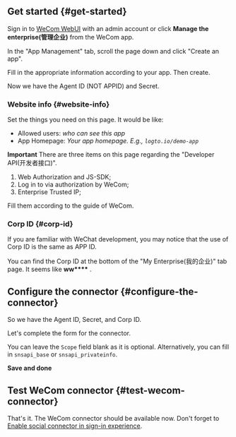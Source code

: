 ## Get started \{#get-started}

Sign in to [WeCom WebUI](https://work.weixin.qq.com/) with an admin account or click **Manage the enterprise(管理企业)** from the WeCom app.

In the "App Management" tab, scroll the page down and click "Create an app".

Fill in the appropriate information according to your app. Then create.

Now we have the Agent ID (NOT APPID) and Secret.

### Website info \{#website-info}

Set the things you need on this page. It would be like:

- Allowed users: _who can see this app_
- App Homepage: _Your app homepage. E.g., `logto.io/demo-app`_

**Important**
There are three items on this page regarding the "Developer API(开发者接口)".

1. Web Authorization and JS-SDK;
2. Log in to via authorization by WeCom;
3. Enterprise Trusted IP;

Fill them according to the guide of WeCom.

### Corp ID \{#corp-id}

If you are familiar with WeChat development, you may notice that the use of Corp ID is the same as APP ID.

You can find the Corp ID at the bottom of the "My Enterprise(我的企业)" tab page. It seems like **ww\*\*\*\*** .

## Configure the connector \{#configure-the-connector}

So we have the Agent ID, Secret, and Corp ID.

Let's complete the form for the connector.

You can leave the `Scope` field blank as it is optional. Alternatively, you can fill in `snsapi_base` or `snsapi_privateinfo`.

**Save and done**

## Test WeCom connector \{#test-wecom-connector}

That's it. The WeCom connector should be available now. Don't forget to [Enable social connector in sign-in experience](/connectors/social-connectors/#enable-social-sign-in).
